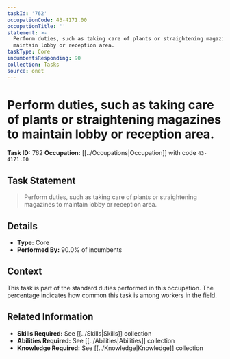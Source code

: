 ```yaml
---
taskId: '762'
occupationCode: 43-4171.00
occupationTitle: ''
statement: >-
  Perform duties, such as taking care of plants or straightening magazines to
  maintain lobby or reception area.
taskType: Core
incumbentsResponding: 90
collection: Tasks
source: onet
---
```

# Perform duties, such as taking care of plants or straightening magazines to maintain lobby or reception area.

**Task ID:** 762
**Occupation:** [[../Occupations|Occupation]] with code `43-4171.00`

## Task Statement

> Perform duties, such as taking care of plants or straightening magazines to maintain lobby or reception area.

## Details

- **Type:** Core
- **Performed By:** 90.0% of incumbents

## Context

This task is part of the standard duties performed in this occupation. The percentage indicates how common this task is among workers in the field.

## Related Information

- **Skills Required:** See [[../Skills|Skills]] collection
- **Abilities Required:** See [[../Abilities|Abilities]] collection
- **Knowledge Required:** See [[../Knowledge|Knowledge]] collection
